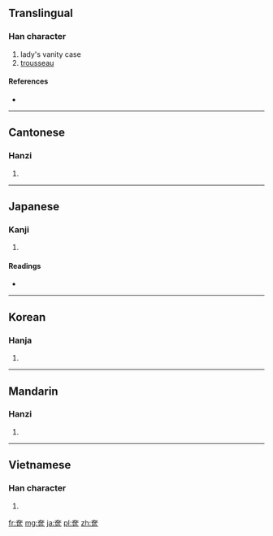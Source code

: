 {{also|匳|奁}}
==Translingual==

===Han character===
{{Han char|rn=37|rad=大|as=11|sn=14|four=4071<sub>6</sub>|canj=大尸口口 (KSRR)}}

# lady's vanity case
# [[trousseau]]

====References====
* {{Han ref|kx=0253.220|dkj=05991|dj=0515.190|hdz=10547.120|uh=5969|ud=22889|bh=B9DD|bd=47581}}

----

==Cantonese==

===Hanzi===
{{yue-hanzi|jyut=|y=lim4|sim=奁}}

# {{defn|Cantonese|sort=大11}}

----

==Japanese==

===Kanji===
{{ja-kanji|grade=|rs=大11}}

# {{defn|Japanese|sort=大11}}

====Readings====
* {{ja-readings|on=[[れん]] (ren)|kun=[[くしげ]] (kushige)}}

----

==Korean==

===Hanja===
{{ko-hanja|hangeul=렴|rv=ryeom|mr=ryŏm}}

# {{defn|Korean|sort=大11}}

----

==Mandarin==

===Hanzi===
{{cmn-hanzi|sim=奁|pin=[[lián]] ([[lian2]])|wg=lien<sup>2</sup>}}

# {{defn|Mandarin|sort=大11}}

----

==Vietnamese==

===Han character===
{{vi-hantu|[[liêm]]|rs=大11}}

# {{defn|Vietnamese|sort=大11}}

[[fr:奩]]
[[mg:奩]]
[[ja:奩]]
[[pl:奩]]
[[zh:奩]]